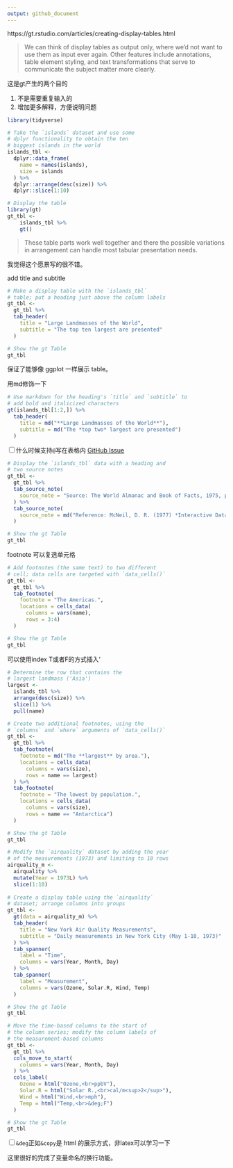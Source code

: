 ```yaml
---
output: github_document
---
```



https://gt.rstudio.com/articles/creating-display-tables.html

>
We can think of display tables as output only, where we’d not want to use them as input ever again. Other features include annotations, table element styling, and text transformations that serve to communicate the subject matter more clearly.

这是gt产生的两个目的

1. 不是需要重复输入的
1. 增加更多解释，方便说明问题

```r
library(tidyverse)
```


```r
# Take the `islands` dataset and use some
# dplyr functionality to obtain the ten
# biggest islands in the world
islands_tbl <- 
  dplyr::data_frame(
    name = names(islands),
    size = islands
  ) %>%
  dplyr::arrange(desc(size)) %>%
  dplyr::slice(1:10)

# Display the table
library(gt)
gt_tbl <- 
    islands_tbl %>% 
    gt()
```

>
These table parts work well together and there the possible variations in arrangement can handle most tabular presentation needs. 

我觉得这个愿景写的很不错。

add title and subtitle

```r
# Make a display table with the `islands_tbl`
# table; put a heading just above the column labels
gt_tbl <- 
  gt_tbl %>%
  tab_header(
    title = "Large Landmasses of the World",
    subtitle = "The top ten largest are presented"
  )

# Show the gt Table
gt_tbl
```

保证了能够像 ggplot 一样展示 table。

用md修饰一下

```r
# Use markdown for the heading's `title` and `subtitle` to
# add bold and italicized characters
gt(islands_tbl[1:2,]) %>%
  tab_header(
    title = md("**Large Landmasses of the World**"),
    subtitle = md("The *top two* largest are presented")
  )
```

<input type="checkbox" id="checkbox1" class="styled">什么时候支持`@`写在表格内
[GitHub Issue](https://github.com/rstudio/gt/issues/112)

```r
# Display the `islands_tbl` data with a heading and
# two source notes
gt_tbl <- 
  gt_tbl %>%
  tab_source_note(
    source_note = "Source: The World Almanac and Book of Facts, 1975, page 406."
  ) %>%
  tab_source_note(
    source_note = md("Reference: McNeil, D. R. (1977) *Interactive Data Analysis*. Wiley.")
  )

# Show the gt Table
gt_tbl
```

footnote 可以复选单元格

```r
# Add footnotes (the same text) to two different
# cell; data cells are targeted with `data_cells()`
gt_tbl <- 
  gt_tbl %>%
  tab_footnote(
    footnote = "The Americas.",
    locations = cells_data(
      columns = vars(name),
      rows = 3:4)
  )

# Show the gt Table
gt_tbl
```

可以使用index T或者F的方式插入‘

```r
# Determine the row that contains the
# largest landmass ('Asia')
largest <- 
  islands_tbl %>% 
  arrange(desc(size)) %>%
  slice(1) %>%
  pull(name)

# Create two additional footnotes, using the
# `columns` and `where` arguments of `data_cells()`
gt_tbl <- 
  gt_tbl %>%
  tab_footnote(
    footnote = md("The **largest** by area."),
    locations = cells_data(
      columns = vars(size),
      rows = name == largest)
  ) %>%
  tab_footnote(
    footnote = "The lowest by population.",
    locations = cells_data(
      columns = vars(size),
      rows = name == "Antarctica")
  )

# Show the gt Table
gt_tbl
```


```r
# Modify the `airquality` dataset by adding the year
# of the measurements (1973) and limiting to 10 rows
airquality_m <- 
  airquality %>%
  mutate(Year = 1973L) %>%
  slice(1:10)
  
# Create a display table using the `airquality`
# dataset; arrange columns into groups
gt_tbl <- 
  gt(data = airquality_m) %>%
  tab_header(
    title = "New York Air Quality Measurements",
    subtitle = "Daily measurements in New York City (May 1-10, 1973)"
  ) %>%
  tab_spanner(
    label = "Time",
    columns = vars(Year, Month, Day)
  ) %>%
  tab_spanner(
    label = "Measurement",
    columns = vars(Ozone, Solar.R, Wind, Temp)
  )

# Show the gt Table
gt_tbl
```

```r
# Move the time-based columns to the start of
# the column series; modify the column labels of
# the measurement-based columns
gt_tbl <- 
  gt_tbl %>%
  cols_move_to_start(
    columns = vars(Year, Month, Day)
  ) %>%
  cols_label(
    Ozone = html("Ozone,<br>ppbV"),
    Solar.R = html("Solar R.,<br>cal/m<sup>2</sup>"),
    Wind = html("Wind,<br>mph"),
    Temp = html("Temp,<br>&deg;F")
  )

# Show the gt Table
gt_tbl
```

<input type="checkbox" id="checkbox1" class="styled">`&deg`正如`&copy`是 html 的展示方式，非latex可以学习一下

这里很好的完成了变量命名的换行功能。